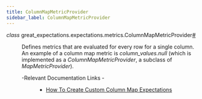 ```yaml
---
title: ColumnMapMetricProvider
sidebar_label: ColumnMapMetricProvider
---
```



<section class="sphinx-api-doc" id="columnmapmetricprovider">

<dl class="py class">
<dt class="sig sig-object py" id="great_expectations.expectations.metrics.ColumnMapMetricProvider">
<em class="property"><span class="pre">class</span><span class="w"> </span></em><span class="sig-prename descclassname"><span class="pre">great_expectations.expectations.metrics.</span></span><span class="sig-name descname"><span class="pre">ColumnMapMetricProvider</span></span><a class="headerlink" href="#great_expectations.expectations.metrics.ColumnMapMetricProvider" title="Permalink to this definition">#</a>
</dt>
<dd>
<p>Defines metrics that are evaluated for every row for a single column. An example of a column map
metric is <cite>column_values.null</cite> (which is implemented as a <cite>ColumnMapMetricProvider</cite>, a subclass of
<cite>MapMetricProvider</cite>).</p>
<dl class="simple">
<dt>-Relevant Documentation Links
-</dt>
<dd><ul class="simple">
<li><p><a class="reference external" href="https://docs.greatexpectations.io/docs/0.18/oss/guides/expectations/creating_custom_expectations/how_to_create_custom_column_map_expectations/">How To Create Custom Column Map Expectations</a></p></li>
</ul>
</dd>
</dl>
</dd></dl>
</section>